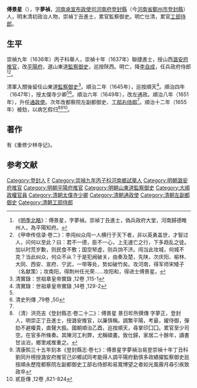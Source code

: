 {{明清人物信息框
| 姓名 = 傅景星
| 原名 =
| 圖片名稱 = 
| 圖片大小 = 220px
| 圖片說明 = 
| 最高職務 = 大明山東道監察御史<br>大順兵政府侍郎<br>大清工部右侍郎
| 國家 = 
| 爵位 =
| 籍貫 = [[河南|河南]][[河南府|河南府]][[登封縣|登封縣]]
| 族裔 = 
| 字號 = 字夢禎
| 室名 = 
| 諡號 = 
| 出生日期 = 明萬曆二十七年（1599年）
| 出生地點 = 
| 逝世日期 = 清康熙八年（1669年）
| 逝世地點 = 
| 墓葬 =
| 配偶 =
| 親屬 = 
| 出身 = 
*崇禎十年丁丑科同進士出身
| 經歷 = 
| 著作 =
}}

'''傅景星'''（{{bd|1599年||1669年|catIdx=Fu傅}}），字'''夢禎'''，[[河南承宣布政使司|河南承宣布政使司]][[河南府|河南府]][[登封縣|登封縣]]（今[[河南省|河南省]][[鄭州市|鄭州市]][[登封縣|登封縣]]）人，明末清初政治人物，崇禎丁丑進士，累官監察御史。明亡仕清，累官[[工部侍郎|工部侍郎]]。

==生平==
崇禎九年（1636年）丙子科舉人，崇禎十年（1637年）聯捷進士，授山西[[潞安府|潞安府]][[推官|推官]]，改[[平陽府|平陽府]]，選山東道[[監察御史|監察御史]]，巡按陝西。明亡，降[[李自成|李自成]]，任兵政府侍郎<ref>《[[明季北略|明季北略]]》：傅景星，字夢禎。崇禎丁丑進士，偽兵政府大堂，河南歸德睢州人，為平陽知府。</ref><ref>《甲申传信录·卷二》：李闯纠众闯一人横行于天下者，非以英勇盖世，才智过人，问何以至此？曰：君不一德，臣不一心，上无速亡之行，下多趋乱之徒。加以时荒岁歉，则民食不敷；国空帑虚，则兵饷不济。闯当此攻城，何城不克？当此纠众，何众不从？于是犯阙破关，由奏及楚，先陕，次庆阳、榆林、大同、西安、宣府、宁武，一带等处，势如破竹矣。攻河南，得军师宋矮子（名献策）；攻南阳，得荆州任光荣……攻阳和，得进士傅景星。</ref>。

清軍入關後留任山東道[[監察御史|監察御史]]<ref>清實錄：世祖章皇帝實錄 ,12卷 ,115-1</ref>。順治二年（1645年），巡按順天<ref name="清實錄：世祖章皇帝實錄 ,14卷 ,129-2">清實錄：世祖章皇帝實錄 ,14卷 ,129-2</ref>。順治四年（1647年），授太僕寺少卿<ref name="清實錄：世祖章皇帝實錄 ,14卷 ,129-2"/><ref name="清史列傳 ,79卷 ,50">清史列傳 ,79卷 ,50</ref>。順治六年（1649年），改左通政。順治八年（1651年），升任[[通政使|通政使]]。次年改都察院左副都御史、[[工部右侍郎|工部右侍郎]]<ref name="清史列傳 ,79卷 ,50"/>。順治十二年（1655年）被劾，以病乞假归<ref>（清）洪亮吉《登封縣志·卷二十二》：傅景星 景日昣所撰傳 字夢正，登封人，明崇正丁丑進士，授潞安推官，以廉慎稱。調繁平陽，考最，擢侍御，彈劾不避權貴，直聲大振。國朝順治乙酉，巡按順天，尋掌印囗囗。累官至少司空。在官多所條奏。其陳河工利弊，尤稱碩畫。致仕歸，家居二十餘年，讀書甘淡泊，鄉里咸推重之。</ref><ref>清康熙三十五年刻本《登封縣志·卷七》：傅景星字夢禎治易登崇禎十年丁丑科劉同升榜授潞安府推官己卯鄉試同考能得人調平陽府勤慎多政績擢監察御史廵按順永歷陞都察院左副都御史工部右侍郎和易寬博望之者如光風霽月尋引疾致政卒</ref><ref>貳臣傳 ,12卷 ,821-824</ref>。

==著作==
有《重修少林寺记》。

==参考文献==
{{reflist}}

{{start box}}
{{s-off}}
{{s-before|[[常克念|常克念]]}}
{{s-title|明朝平陽府推官|1640年－1644年}}
{{s-after|[[石崑田|石崑田]]|清朝推官}}
{{end box}}

{{崇禎十年丁丑科殿試金榜}}

{{Authority control}}

{{DEFAULTSORT:Fu傅}}
[[Category:登封人|Category:登封人]]
[[Category:傅姓|F]]
[[Category:崇禎九年丙子科河南鄉試舉人|Category:崇禎九年丙子科河南鄉試舉人]]
[[Category:明朝潞安府推官|Category:明朝潞安府推官]]
[[Category:明朝平陽府推官|Category:明朝平陽府推官]]
[[Category:明朝山東道監察御史|Category:明朝山東道監察御史]]
[[Category:大順政權官員|Category:大順政權官員]]
[[Category:清朝太僕寺少卿|Category:清朝太僕寺少卿]]
[[Category:清朝通政使|Category:清朝通政使]]
[[Category:清朝左副都御史|Category:清朝左副都御史]]
[[Category:清朝工部侍郎|Category:清朝工部侍郎]]